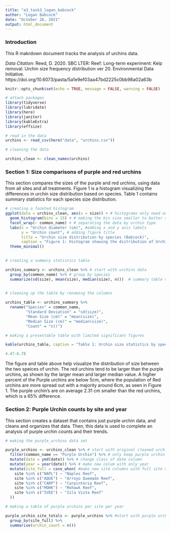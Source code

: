 ```yaml
---
title: "a3_task3_logan_babcock"
author: "Logan Babcock"
date: "October 26, 2021"
output: html_document
---
```


### Introduction 
This R makrdown document tracks the analysis of urchins data. 

*Data Citation:* Reed, D. 2020. SBC LTER: Reef: Long-term experiment: Kelp removal: Urchin size frequency distribution ver 20. Environmental Data Initiative. https://doi.org/10.6073/pasta/5a1e9ef03aa47bd2225c0bb98a02a63b

```r
knitr::opts_chunk$set(echo = TRUE, message = FALSE, warning = FALSE)

# attach packages
library(tidyverse)
library(lubridate)
library(here)
library(janitor)
library(kableExtra)
library(effsize)

# read in the data
urchins <- read_csv(here("data", "urchins.csv"))

# cleaning the data

urchins_clean <- clean_names(urchins)

```

### Section 1: Size comparisons of purple and red urchins
This section compares the sizes of the purple and red urchins, using data from all sites and all treatments. Figure 1 is a histogram visualizing the differences in urchin size distribution based on species. Table 1 contains summary statistics for each species size distribution. 
```r
# creating a faceted histogram
ggplot(data = urchins_clean, aes(x = size)) + # histograms only need one axis
  geom_histogram(bins = 15) + # making the bin size smaller to better show the data
  facet_wrap(~ common_name) + # separating the data by urchin type
  labs(x = "Urchin diameter (cm)", #adding x and y axis labels
       y = "Urchin count", # adding figure title
       title = "Urchin size distribution by species (Babcock)",
       caption = "Figure 1: Histogram showing the distribution of Urchin size measured by diameter in cm. Shown for both purple and red urchin species.") + # adding figure caption
  theme_minimal() 
  
```

```r
# creating a summary statistics table

urchins_summary <- urchins_clean %>% # start with urchins data
  group_by(common_name) %>% # group by species 
  summarize(sd(size), mean(size), median(size), n())  # summary table values wanted

  
# cleaning up the table by renaming the columns

urchins_table <- urchins_summary %>%
  rename("Species" = common_name, 
         "Standard Deviation" = "sd(size)",
         "Mean Size (cm)" = "mean(size)",
         "Median Size (cm)" = "median(size)", 
         "Count" = "n()")

# making a presentable table with limited significant figures

kable(urchins_table, caption = "Table 1: Urchin size statistics by species", digits = 2, align = "c")

4.47-6.78


```

The figure and table above help visualize the distribution of size between the two speices of urchin. The red urchins tend to be larger than the purple urchins, as shown by the larger mean and larger median value. A higher percent of the Purple urchins are below 5cm, where the population of Red urchins are more spread out with a majority around 6cm, as seen in Figure 1. The purple urchin's are on average 2.31 cm smaller than the red urchins, which is a 65% difference. 

### Section 2: Purple Urchin counts by site and year
This section creates a dataset that contains just purple urchin data, and cleans and organizes that data. Then, this data is used to complete an analysis of purple urchin counts and their trends.

```r
# making the purple_urchins data set

purple_urchins <- urchins_clean %>% # start with original cleaned urchins data set
  filter(common_name == "Purple Urchin") %>% # only keep purple urchin values
  mutate(date = ymd(date)) %>% # change class of date column
  mutate(year = year(date)) %>% # make new colum with only year
  mutate(site_full = case_when( #make new site columns with full site names
    site %in% c("NAPL") ~ "Naples Reef",
    site %in% c("AQUE") ~ "Arroyo Quemado Reef",
    site %in% c("CARP") ~ "Carpinteria Reef",
    site %in% c("MOHK") ~ "Mohawk Reef",
    site %in% c("IVEE") ~ "Isla Vista Reef"
  ))

# making a table of purple urchins per site per year

purple_urchin_site_totals <- purple_urchins %>% #start with purple urchins data
  group_by(site_full) %>% 
  summarise(urchin_count = n())


```











